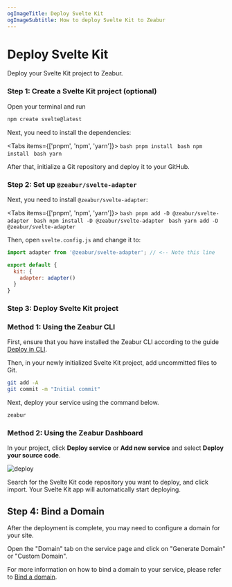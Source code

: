 ```yaml
---
ogImageTitle: Deploy Svelte Kit
ogImageSubtitle: How to deploy Svelte Kit to Zeabur
---
```



# Deploy Svelte Kit

Deploy your Svelte Kit project to Zeabur.

### Step 1: Create a Svelte Kit project (optional)

Open your terminal and run

```bash
npm create svelte@latest
```

Next, you need to install the dependencies:

<Tabs items={['pnpm', 'npm', 'yarn']}>
  <Tab>
    ```bash
    pnpm install
    ```
  </Tab>
  <Tab>
    ```bash
    npm install
    ```
  </Tab>
  <Tab>
    ```bash
    yarn
    ```
  </Tab>
</Tabs>

After that, initialize a Git repository and deploy it to your GitHub.

### Step 2: Set up `@zeabur/svelte-adapter`

Next, you need to install `@zeabur/svelte-adapter`:

<Tabs items={['pnpm', 'npm', 'yarn']}>
  <Tab>
    ```bash
    pnpm add -D @zeabur/svelte-adapter
    ```
  </Tab>
  <Tab>
    ```bash
    npm install -D @zeabur/svelte-adapter
    ```
  </Tab>
  <Tab>
    ```bash
    yarn add -D @zeabur/svelte-adapter
    ```
  </Tab>
</Tabs>

Then, open `svelte.config.js` and change it to:

```js
import adapter from '@zeabur/svelte-adapter'; // <-- Note this line

export default {
  kit: {
    adapter: adapter()
  }
}
```

### Step 3: Deploy Svelte Kit project

### Method 1: Using the Zeabur CLI

First, ensure that you have installed the Zeabur CLI according to the guide [Deploy in CLI](/deploy/deploy-in-cli).

Then, in your newly initialized Svelte Kit project, add uncommitted files to Git.

```bash
git add -A
git commit -m "Initial commit"
```

Next, deploy your service using the command below.

```bash
zeabur
```

### Method 2: Using the Zeabur Dashboard

In your project, click **Deploy service** or **Add new service** and select **Deploy your source code**.

![deploy](/deploy/common/select-service.en-US.png)

Search for the Svelte Kit code repository you want to deploy, and click import. Your Svelte Kit app will automatically start deploying.

## Step 4: Bind a Domain

After the deployment is complete, you may need to configure a domain for your site.

Open the "Domain" tab on the service page and click on "Generate Domain" or "Custom Domain".

For more information on how to bind a domain to your service, please refer to [Bind a domain](/deploy/domain-binding).
